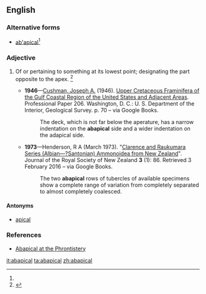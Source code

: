 ==English==

===Alternative forms===
* [[ab'apical]]<ref name=SOED/>

===Adjective===
{{en-adj|-}}

# {{label|en|biology}} Of or pertaining to something at its lowest point; designating the part opposite to the apex. {{defdate|First attested in the mid 20<sup>th</sup> century.}}<ref name=SOED>{{R:SOED5|page=2}}</ref>
#* '''1946'''&mdash;[[w:Joseph Augustine Cushman|Cushman, Joseph A.]] (1946). [https://books.google.com/books?id=tktXAAAAMAAJ&dq=abapical&pg=RA1-PA70#v=onepage&q=abapical&f=false Upper Cretaceous Framinifera of the Gulf Coastal Region of the United States and Adjacent Areas]. Professional Paper 206. Washington, D. C.: U. S. Department of the Interior, Geological Survey. p. 70 – via Google Books.
#*: The deck, which is not far below the aperature, has a narrow indentation on the '''abapical''' side and a wider indentation on the adapical side.
#* '''1973'''&mdash;Henderson, R A (March 1973). "[https://books.google.com/books?id=WAY4AAAAIAAJ&lpg=PA85&dq=abapical&pg=PA86#v=onepage&q=abapical&f=false Clarence and Raukumara Series (Albian&mdash;?Santonian) Ammonoidea from New Zealand]". Journal of the Royal Society of New Zealand '''3''' (1): 86. Retrieved 3 February 2016 – via Google Books.
#*: The two '''abapical''' rows of tubercles of available specimens show a complete range of variation from completely separated to almost completely coalesced.

====Antonyms====
* [[apical]]

===References===
<references/>
* [http://phrontistery.info/a.html Abapical at the Phrontistery]

[[it:abapical]]
[[ta:abapical]]
[[zh:abapical]]